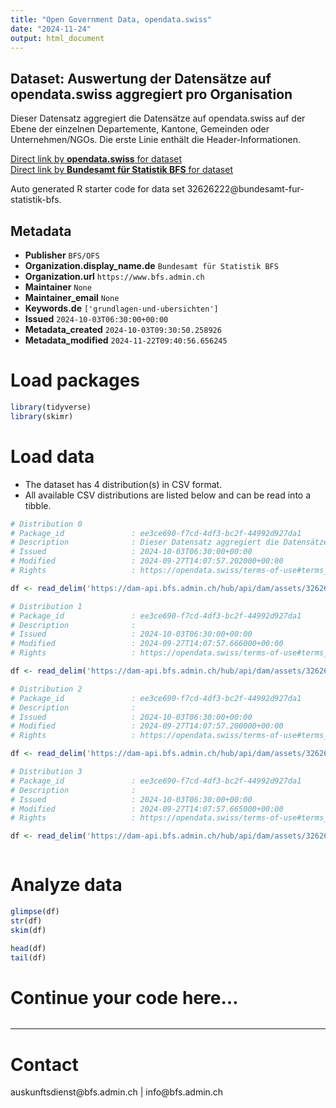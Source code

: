 ```yaml
---
title: "Open Government Data, opendata.swiss"
date: "2024-11-24"
output: html_document
---
```


## Dataset: Auswertung der Datensätze auf opendata.swiss aggregiert pro Organisation

Dieser Datensatz aggregiert die Datensätze auf opendata.swiss auf der Ebene der einzelnen Departemente, Kantone, Gemeinden oder Unternehmen/NGOs. Die erste Linie enthält die Header-Informationen.

[Direct link by **opendata.swiss** for dataset](https://opendata.swiss/de/dataset/auswertung-der-datensatze-auf-opendata-swiss-aggregiert-pro-organisation)<br>
[Direct link by **Bundesamt für Statistik BFS** for dataset](https://www.bfs.admin.ch/asset/de/ts-d-00.02-OGD-01)

Auto generated R starter code for data set 32626222@bundesamt-fur-statistik-bfs.

## Metadata

- **Publisher** `BFS/OFS`
- **Organization.display_name.de** `Bundesamt für Statistik BFS`
- **Organization.url** `https://www.bfs.admin.ch`
- **Maintainer** `None`
- **Maintainer_email** `None`
- **Keywords.de** `['grundlagen-und-ubersichten']`
- **Issued** `2024-10-03T06:30:00+00:00`
- **Metadata_created** `2024-10-03T09:30:50.258926`
- **Metadata_modified** `2024-11-22T09:40:56.656245`


# Load packages

```r

library(tidyverse)
library(skimr)

```

# Load data

-   The dataset has 4 distribution(s) in CSV format.
-   All available CSV distributions are listed below and can be read into a tibble.

```r

# Distribution 0
# Package_id               : ee3ce690-f7cd-4df3-bc2f-44992d927da1
# Description              : Dieser Datensatz aggregiert die Datensätze auf opendata.swiss auf der Ebene der einzelnen Departemente, Kantone, Gemeinden oder Unternehmen/NGOs. Die erste Linie enthält die Header-Informationen.
# Issued                   : 2024-10-03T06:30:00+00:00
# Modified                 : 2024-09-27T14:07:57.202000+00:00
# Rights                   : https://opendata.swiss/terms-of-use#terms_open

df <- read_delim('https://dam-api.bfs.admin.ch/hub/api/dam/assets/32626228/master')

# Distribution 1
# Package_id               : ee3ce690-f7cd-4df3-bc2f-44992d927da1
# Description              : 
# Issued                   : 2024-10-03T06:30:00+00:00
# Modified                 : 2024-09-27T14:07:57.666000+00:00
# Rights                   : https://opendata.swiss/terms-of-use#terms_open

df <- read_delim('https://dam-api.bfs.admin.ch/hub/api/dam/assets/32626233/master')

# Distribution 2
# Package_id               : ee3ce690-f7cd-4df3-bc2f-44992d927da1
# Description              : 
# Issued                   : 2024-10-03T06:30:00+00:00
# Modified                 : 2024-09-27T14:07:57.200000+00:00
# Rights                   : https://opendata.swiss/terms-of-use#terms_open

df <- read_delim('https://dam-api.bfs.admin.ch/hub/api/dam/assets/32626239/master')

# Distribution 3
# Package_id               : ee3ce690-f7cd-4df3-bc2f-44992d927da1
# Description              : 
# Issued                   : 2024-10-03T06:30:00+00:00
# Modified                 : 2024-09-27T14:07:57.665000+00:00
# Rights                   : https://opendata.swiss/terms-of-use#terms_open

df <- read_delim('https://dam-api.bfs.admin.ch/hub/api/dam/assets/32626232/master')



```

# Analyze data

```r

glimpse(df)
str(df)
skim(df)

head(df)
tail(df)

```

# Continue your code here...

```r

```

------------------------------------------------------------------------

# Contact

auskunftsdienst@bfs.admin.ch | info@bfs.admin.ch
